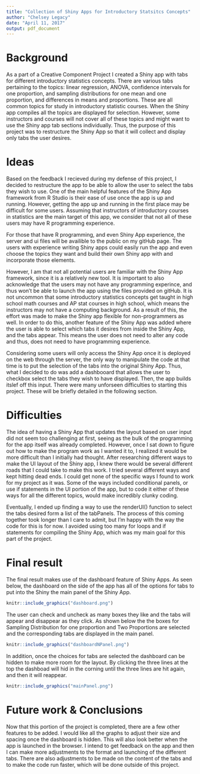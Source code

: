 ```yaml
---
title: "Collection of Shiny Apps for Introductory Statsitcs Concepts"
author: "Chelsey Legacy"
date: "April 11, 2017"
output: pdf_document
---
```


# Background
  As a part of a Creative Component Project I created a Shiny app with tabs for different introductory statistics concepts. There are various tabs pertaining to the topics: linear regression, ANOVA, confidence intervals for one proportion, and sampling distributions for one mean and one proportion, and differences in means and proportions. These are all common topics for study in introductory statistic courses. When the Shiny app compiles all the topics are displayed for selection. However, some instructors and courses will not cover all of these topics and might want to use the Shiny app tab sections individually. Thus, the purpose of this project was to restructure the Shiny App so that it will collect and display only tabs the user desires.


# Ideas 
  Based on the feedback I recieved during my defense of this project, I decided to restructure the app to be able to allow the user to select the tabs they wish to use. One of the main helpful features of the Shiny App framework from R Studio is their ease of use once the app is up and running. However, getting the app up and running in the first place may be difficult for some users. Assuming that instructors of introductory courses in statistics are the main target of this app, we consider that not all of these users may have R programming experience. 

  For those that have R programming, and even Shiny App experience, the server and ui files will be availible to the public on my gitHub page. The users with experience writing Shiny apps could easily run the app and even choose the topics they want and build their own Shiny app with and incorporate those elements. 

  However, I am that not all potential users are familiar with the Shiny App framework, since it is a relatively new tool.  It is important to also acknowledge that the users may not have any programming experince, and thus won't be able to launch the app using the files provided on gitHub.  It is not uncommon that some introductory statistics concepts get taught in high school math courses and AP stat courses in high school, which means the instructors may not have a computing background.  As a result of this, the effort was made to make the Shiny app flexible for non-programmers as well.  In order to do this, another feature of the Shiny App was added where the user is able to select which tabs it desires from inside the Shiny App, and the tabs appear. This means the user does not need to alter any code and thus, does not need to have programming experience. 
  
  Considering some users will only access the Shiny App once it is deployed on the web through the server, the only way to manipulate the code at that time is to put the selection of the tabs into the original Shiny App. Thus, what I decided to do was add a dashbooard that allows the user to checkbox select the tabs they wish to have displayed. Then, the app builds itslef off this input. There were many unforseen difficulties to starting this project. These will be briefly detailed in the following section.



# Difficulties
  The idea of having a Shiny App that updates the layout based on user input did not seem too challenging at first, seeing as the bulk of the programming for the app itself was already completed. However, once I sat down to figure out how to make the program work as I wanted it to, I realized it would be more difficult than I initially had thought. After researching different ways to make the UI layout of the Shiny app, I knew there would be several different roads that I could take to make this work. I tried several different ways and kept hitting dead ends.  I could get none of the specific ways I found to work for my project as it was. Some of the ways included conditional panels, or use if statements in the UI portion of the app, but to code it either of these ways for all the different topics, would make incredibly clunky coding. 

  Eventually, I ended up finding a way to use the renderUI() function to select the tabs desired form a list of the tabPanels. The process of this coming together took longer than I care to admit, but I'm happy with the way the code for this is for now. I avoided using too many for loops and if statements for compiling the Shiny App, which was my main goal for this part of the project. 



# Final result  

The final result makes use of the dashboard feature of Shiny Apps. As seen below, the dashboard on the side of the app has all of the options for tabs to put into the Shiny the main panel of the Shiny App.
```r
knitr::include_graphics("dashboard.png")
```

The user can check and uncheck as many boxes they like and the tabs will appear and disappear as they click. As shown below the the boxes for Sampling Distribution for one proportion and Two Proportions are selected and the corresponding tabs are displayed in the main panel.

```r
knitr::include_graphics("dashboardNPanel.png")
```

In addition, once the choices for tabs are selected the dashboard can be hidden to make more room for the layout. By clicking the three lines at the top the dashboad will hid in the corning until the three lines are hit again, and then it will reappear.

```r
knitr::include_graphics("mainPanel.png")
```


# Future work & Conclusions
Now that this portion of the project is completed, there are a few other features to be added.  I would like all the graphs to adjust their size and spacing once the dashboard is hidden. This will also look better when the app is launched in the browser. I intend to get feedback on the app and then I can make more adjustments to the format and launching of the different tabs.  There are also adjustments to be made on the content of the tabs and to make the code run faster, which will be done outside of this project. 



